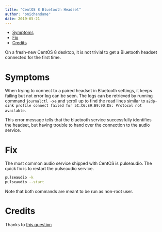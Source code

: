 ```yaml
---
title: "CentOS 8 Bluetooth Headset"
author: "onichandame"
date: 2019-05-21
---
```


<!-- vim-markdown-toc GFM -->

* [Symptoms](#symptoms)
* [Fix](#fix)
* [Credits](#credits)

<!-- vim-markdown-toc -->

On a fresh-new CentOS 8 desktop, it is not trivial to get a Bluetooth headset connected for the first time.

# Symptoms

When trying to connect to a paired headset in Bluetooth settings, it keeps failing but not error log can be seen. The logs can be retrieved by running command `journalctl -xe` and scroll up to find the read lines similar to `a2dp-sink profile connect failed for 5C:C6:E9:B9:9D:DE: Protocol not available`.

This error message tells that the bluetooth service successfully identifies the headset, but having trouble to hand over the connection to the audio service.

# Fix

The most common audio service shipped with CentOS is pulseaudio. The quick fix is to restart the pulseaudio service.

```bash
pulseaudio -k
pulseaudio --start
```

Note that both commands are meant to be run as non-root user.

# Credits

Thanks to [this question](https://unix.stackexchange.com/questions/258074/error-when-trying-to-connect-to-bluetooth-speaker-org-bluez-error-failed)
